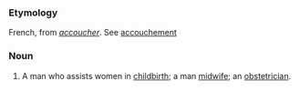 ===Etymology===
French, from ''[[accoucher]]''. See [[accouchement]]
===Noun===
#A man who assists women in [[childbirth]]; a man [[midwife]]; an [[obstetrician]].